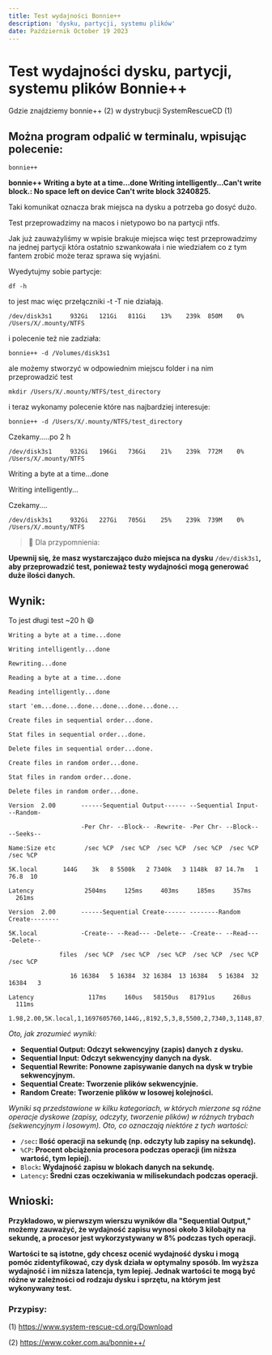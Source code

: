 ```yaml
---
title: Test wydajności Bonnie++
description: 'dysku, partycji, systemu plików'
date: Październik October 19 2023
---
```


# Test wydajności dysku, partycji, systemu plików Bonnie++

Gdzie znajdziemy bonnie++ (2) w dystrybucji SystemRescueCD (1)

## Można program odpalić w terminalu, wpisując polecenie:

```shell
bonnie++
```

**bonnie++ Writing a byte at a time...done Writing intelligently...Can't write block.: No space left on device Can't write block 3240825.**

Taki komunikat oznacza brak miejsca na dysku a potrzeba go dosyć dużo.

Test przeprowadzimy na macos i nietypowo bo na partycji ntfs.

Jak już zauważyliśmy w wpisie brakuje miejsca więc test przeprowadzimy na jednej partycji która ostatnio szwankowała i nie wiedziałem co z tym fantem zrobić może teraz sprawa się wyjaśni.

Wyedytujmy sobie partycje:

```shell
df -h 
```

to jest mac więc przełączniki -t -T nie działają.

```shell
/dev/disk3s1     932Gi   121Gi   811Gi    13%    239k  850M    0%   /Users/X/.mounty/NTFS
```

i polecenie też nie zadziała:

```shell
bonnie++ -d /Volumes/disk3s1
```

ale możemy stworzyć w odpowiednim miejscu folder i na nim przeprowadzić test

```shell
mkdir /Users/X/.mounty/NTFS/test_directory
```

i teraz wykonamy polecenie które nas najbardziej interesuje:

```shell
bonnie++ -d /Users/X/.mounty/NTFS/test_directory
```

Czekamy.....po 2 h

```shell
/dev/disk3s1     932Gi   196Gi   736Gi    21%    239k  772M    0%   /Users/X/.mounty/NTFS
```

Writing a byte at a time...done

Writing intelligently...

Czekamy....

```shell
/dev/disk3s1     932Gi   227Gi   705Gi    25%    239k  739M    0%   /Users/X/.mounty/NTFS
```

> 🎉 Dla przypomnienia:

**Upewnij się, że masz wystarczająco dużo miejsca na dysku** `/dev/disk3s1`**, aby przeprowadzić test, ponieważ testy wydajności mogą generować duże ilości danych.**
>

## Wynik:

To jest długi test  \~20 h 😄 

```shell
Writing a byte at a time...done

Writing intelligently...done

Rewriting...done

Reading a byte at a time...done

Reading intelligently...done

start 'em...done...done...done...done...done...

Create files in sequential order...done.

Stat files in sequential order...done.

Delete files in sequential order...done.

Create files in random order...done.

Stat files in random order...done.

Delete files in random order...done.

Version  2.00       ------Sequential Output------ --Sequential Input- --Random-

                    -Per Chr- --Block-- -Rewrite- -Per Chr- --Block-- --Seeks--

Name:Size etc        /sec %CP  /sec %CP  /sec %CP  /sec %CP  /sec %CP  /sec %CP

5K.local       144G    3k   8 5500k   2 7340k   3 1148k  87 14.7m   1  76.8  10

Latency              2504ms     125ms     403ms     185ms     357ms     261ms

Version  2.00       ------Sequential Create------ --------Random Create--------

5K.local            -Create-- --Read--- -Delete-- -Create-- --Read--- -Delete--

              files  /sec %CP  /sec %CP  /sec %CP  /sec %CP  /sec %CP  /sec %CP

                 16 16384   5 16384  32 16384  13 16384   5 16384  32 16384   3

Latency               117ms     160us   58150us   81791us     268us     111ms

1.98,2.00,5K.local,1,1697605760,144G,,8192,5,3,8,5500,2,7340,3,1148,87,15059,1,76.8,10,16,,,,,446,5,26379,32,1588,13,471,5,23950,32,315,3,2504ms,125ms,403ms,185ms,357ms,261ms,117ms,160us,58150us,81791us,268us,111ms
```

*Oto, jak zrozumieć wyniki:*

- **Sequential Output: Odczyt sekwencyjny (zapis) danych z dysku.**
- **Sequential Input: Odczyt sekwencyjny danych na dysk.**
- **Sequential Rewrite: Ponowne zapisywanie danych na dysk w trybie sekwencyjnym.**
- **Sequential Create: Tworzenie plików sekwencyjnie.**
- **Random Create: Tworzenie plików w losowej kolejności.**

*Wyniki są przedstawione w kilku kategoriach, w których mierzone są różne operacje dyskowe (zapisy, odczyty, tworzenie plików) w różnych trybach (sekwencyjnym i losowym). Oto, co oznaczają niektóre z tych wartości:*

- `/sec`**: Ilość operacji na sekundę (np. odczyty lub zapisy na sekundę).**
- `%CP`**: Procent obciążenia procesora podczas operacji (im niższa wartość, tym lepiej).**
- `Block`**: Wydajność zapisu w blokach danych na sekundę.**
- `Latency`**: Średni czas oczekiwania w milisekundach podczas operacji.**

## Wnioski:

**Przykładowo, w pierwszym wierszu wyników dla "Sequential Output," możemy zauważyć, że wydajność zapisu wynosi około 3 kilobajty na sekundę, a procesor jest wykorzystywany w 8% podczas tych operacji.**

**Wartości te są istotne, gdy chcesz ocenić wydajność dysku i mogą pomóc zidentyfikować, czy dysk działa w optymalny sposób. Im wyższa wydajność i im niższa latencja, tym lepiej. Jednak wartości te mogą być różne w zależności od rodzaju dysku i sprzętu, na którym jest wykonywany test.**

### Przypisy:

(1) <https://www.system-rescue-cd.org/Download>

(2) <https://www.coker.com.au/bonnie++/>